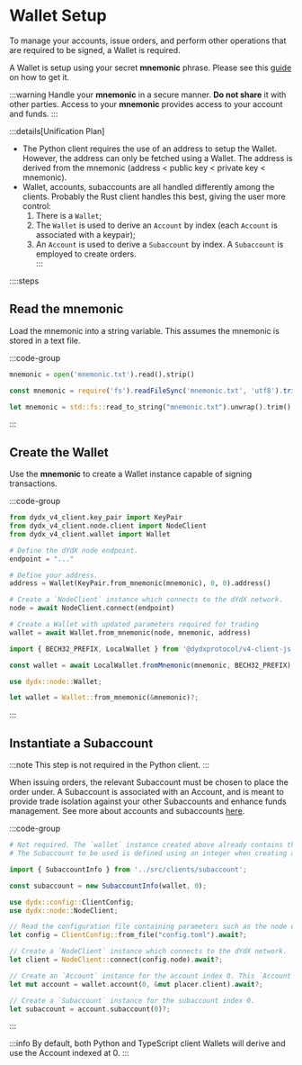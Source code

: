 # Wallet Setup

To manage your accounts, issue orders, and perform other operations that are required to be signed, a Wallet is required.

A Wallet is setup using your secret __mnemonic__ phrase. Please see this [guide](/todo) on how to get it.

:::warning
Handle your __mnemonic__ in a secure manner. __Do not share__ it with other parties. Access to your __mnemonic__ provides access to your account and funds. 
:::

:::details[Unification Plan]
- The Python client requires the use of an address to setup the Wallet. However, the address can only be fetched using a Wallet. The address is derived from the mnemonic (address < public key < private key < mnemonic).
- Wallet, accounts, subaccounts are all handled differently among the clients. Probably the Rust client handles this best, giving the user more control:
    1. There is a `Wallet`;
    2. The `Wallet` is used to derive an `Account` by index (each `Account` is associated with a keypair);
    3. An `Account` is used to derive a `Subaccount` by index. A `Subaccount` is employed to create orders.  
:::

::::steps


## Read the mnemonic

Load the mnemonic into a string variable. This assumes the mnemonic is stored in a text file.

:::code-group

```python [Python]
mnemonic = open('mnemonic.txt').read().strip()
```

```typescript [TypeScript]
const mnemonic = require('fs').readFileSync('mnemonic.txt', 'utf8').trim();
```

```rust [Rust]
let mnemonic = std::fs::read_to_string("mnemonic.txt").unwrap().trim().to_string();
```

:::

## Create the Wallet

Use the __mnemonic__ to create a Wallet instance capable of signing transactions.

:::code-group

```python [Python]
from dydx_v4_client.key_pair import KeyPair
from dydx_v4_client.node.client import NodeClient
from dydx_v4_client.wallet import Wallet

# Define the dYdX node endpoint.
endpoint = "..."

# Define your address.
address = Wallet(KeyPair.from_mnemonic(mnemonic), 0, 0).address()

# Create a `NodeClient` instance which connects to the dYdX network.
node = await NodeClient.connect(endpoint)

# Create a Wallet with updated parameters required for trading
wallet = await Wallet.from_mnemonic(node, mnemonic, address)
```

```typescript [TypeScript]
import { BECH32_PREFIX, LocalWallet } from '@dydxprotocol/v4-client-js';

const wallet = await LocalWallet.fromMnemonic(mnemonic, BECH32_PREFIX);
```

```rust [Rust]
use dydx::node::Wallet;

let wallet = Wallet::from_mnemonic(&mnemonic)?;
```

:::

## Instantiate a Subaccount

:::note
This step is not required in the Python client.
:::

When issuing orders, the relevant Subaccount must be chosen to place the order under. A Subaccount is associated with an Account, and is meant to provide trade isolation against your other Subaccounts and enhance funds management.
See more about accounts and subaccounts [here](/todo).

:::code-group

```python [Python]
# Not required. The `wallet` instance created above already contains the necessary information.
# The Subaccount to be used is defined using an integer when creating an order.
```

```typescript [TypeScript]
import { SubaccountInfo } from '../src/clients/subaccount';

const subaccount = new SubaccountInfo(wallet, 0);
```

```rust [Rust]
use dydx::config::ClientConfig;
use dydx::node::NodeClient;

// Read the configuration file containing parameters such as the node endpoints.
let config = ClientConfig::from_file("config.toml").await?;

// Create a `NodeClient` instance which connects to the dYdX network.
let client = NodeClient::connect(config.node).await?;

// Create an `Account` instance for the account index 0. This `Account` has updated parameters required for trading.
let mut account = wallet.account(0, &mut placer.client).await?;

// Create a `Subaccount` instance for the subaccount index 0.
let subaccount = account.subaccount(0)?;
```

:::

:::info
By default, both Python and TypeScript client Wallets will derive and use the Account indexed at 0.
:::

